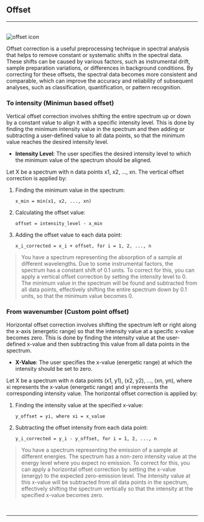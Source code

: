 
## Offset
<hr />
<br />
<Image src={`${imagePath}offset_icon.svg`} alt="offset icon" width={65} height={65} />

Offset correction is a useful preprocessing technique in spectral analysis that helps to remove constant or systematic shifts in the spectral data. These shifts can be caused by various factors, such as instrumental drift, sample preparation variations, or differences in background conditions. By correcting for these offsets, the spectral data becomes more consistent and comparable, which can improve the accuracy and reliability of subsequent analyses, such as classification, quantification, or pattern recognition.

### To intensity (Minimun based offset)

Vertical offset correction involves shifting the entire spectrum up or down by a constant value to align it with a specific intensity level. This is done by finding the minimum intensity value in the spectrum and then adding or subtracting a user-defined value to all data points, so that the minimum value reaches the desired intensity level.

- **Intensity Level**: The user specifies the desired intensity level to which the minimum value of the spectrum should be aligned.

Let X be a spectrum with n data points x1, x2, ..., xn. The vertical offset correction is applied by:

1. Finding the minimum value in the spectrum: 
   ```
   x_min = min(x1, x2, ..., xn)
   ```
2. Calculating the offset value:
   ```
   offset = intensity_level - x_min
   ```
3. Adding the offset value to each data point: 
   ```
   x_i_corrected = x_i + offset, for i = 1, 2, ..., n
   ```

>You have a spectrum representing the absorption of a sample at different wavelengths. Due to some instrumental factors, the spectrum has a constant shift of 0.1 units. To correct for this, you can apply a vertical offset correction by setting the intensity level to 0. The minimum value in the spectrum will be found and subtracted from all data points, effectively shifting the entire spectrum down by 0.1 units, so that the minimum value becomes 0.
>

### From wavenumber (Custom point offset)

Horizontal offset correction involves shifting the spectrum left or right along the x-axis (energetic range) so that the intensity value at a specific x-value becomes zero. This is done by finding the intensity value at the user-defined x-value and then subtracting this value from all data points in the spectrum.

- **X-Value**: The user specifies the x-value (energetic range) at which the intensity should be set to zero.

Let X be a spectrum with n data points (x1, y1), (x2, y2), ..., (xn, yn), where xi represents the x-value (energetic range) and yi represents the corresponding intensity value. The horizontal offset correction is applied by:

1. Finding the intensity value at the specified x-value:
   ```
   y_offset = yi, where xi = x_value
   ```
3. Subtracting the offset intensity from each data point:
   ```
   y_i_corrected = y_i - y_offset, for i = 1, 2, ..., n
   ```
>You have a spectrum representing the emission of a sample at different energies. The spectrum has a non-zero intensity value at the energy level where you expect no emission. To correct for this, you can apply a horizontal offset correction by setting the x-value (energy) to the expected zero-emission level. The intensity value at this x-value will be subtracted from all data points in the spectrum, effectively shifting the spectrum vertically so that the intensity at the specified x-value becomes zero.
>


<br />
<hr />
<br />
<ImageLink href="/preprocessing/standardization" image={{alt: "standardization icon", src: `${imagePath}standardization_icon.svg`}} text="Standardize" />
<br />
<ImageLink href="/preprocessing/baseline_correction" image={{alt: "baseline correction icon",src: `${imagePath}baseline_icon.svg`}} text="Baseline" />
<br />
<ImageLink href="/preprocessing/smoothing" image={{alt: "smoothing icon", src: `${imagePath}smoothing_icon.svg`}} text="Smooth" />
<br />
<ImageLink href="/preprocessing/normalization" image={{alt: "normalization icon", src: `${imagePath}normalization_icon.svg`}} text="Normalize" />
<br />
<ImageLink href="/preprocessing/peak_detection" image={{alt: "peak detection icon", src: `${imagePath}peak_detection_icon.svg`}} text="Peaks" />
<br />
<ImageLink href="/preprocessing/offset" image={{alt: "offset icon", src: `${imagePath}derivative_icon.svg`}} text="Derivative" />